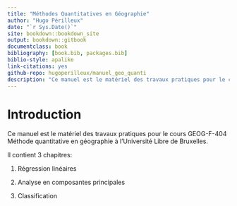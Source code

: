 ```yaml
---
title: "Méthodes Quantitatives en Géographie"
author: "Hugo Périlleux"
date: "`r Sys.Date()`"
site: bookdown::bookdown_site
output: bookdown::gitbook
documentclass: book
bibliography: [book.bib, packages.bib]
biblio-style: apalike
link-citations: yes
github-repo: hugoperilleux/manuel_geo_quanti
description: "Ce manuel est le matériel des travaux pratiques pour le cours GEOG-F-404 Méthode quantitative en géographie à l'Université Libre de Bruxelles. "
---
```


# Introduction {-}

Ce manuel est le matériel des travaux pratiques pour le cours GEOG-F-404 Méthode quantitative en géographie à l'Université Libre de Bruxelles.

Il contient 3 chapitres:

1.  Régression linéaires

2.  Analyse en composantes principales

3.  Classification
